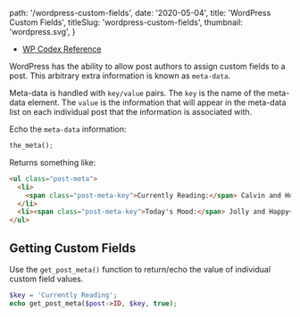 
  path: '/wordpress-custom-fields',
  date: '2020-05-04',
  title: 'WordPress Custom Fields',
  titleSlug: 'wordpress-custom-fields',
  thumbnail: 'wordpress.svg',
}

- [WP Codex Reference](https://codex.wordpress.org/Custom_Fields)

WordPress has the ability to allow post authors to assign custom fields to a post. This arbitrary extra information is known as `meta-data`.

Meta-data is handled with `key/value` pairs. The `key` is the name of the meta-data element. The `value` is the information that will appear in the meta-data list on each individual post that the information is associated with.

Echo the `meta-data` information:

```php
the_meta();
```

Returns something like:

```html
<ul class="post-meta">
  <li>
    <span class="post-meta-key">Currently Reading:</span> Calvin and Hobbes
  </li>
  <li><span class="post-meta-key">Today's Mood:</span> Jolly and Happy</li>
</ul>
```

## Getting Custom Fields

Use the `get_post_meta()` function to return/echo the value of individual custom field values.

```php
$key = 'Currently Reading';
echo get_post_meta($post->ID, $key, true);
```

